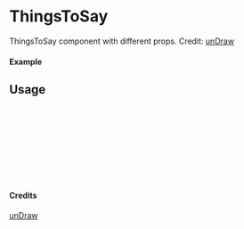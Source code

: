 
<Meta of={ThingsToSay} title="unDraw/ThingsToSay" />

# ThingsToSay

ThingsToSay component with different props.
Credit: [unDraw](https://undraw.co/illustrations)

#### Example

<Canvas of={ThingsToSay.Primary} />

## Usage

```ts
import { ThingsToSay } from "yadl-ui";

const Example = () => {
  return (
      <ThingsToSay />
  );
};

export default Example;
```

#### Credits
[unDraw](https://undraw.co/illustrations)
